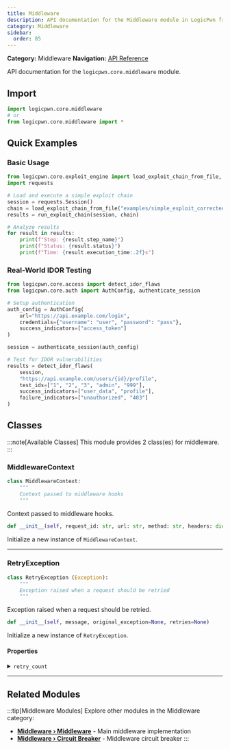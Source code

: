 ```yaml
---
title: Middleware
description: API documentation for the Middleware module in LogicPwn framework
category: Middleware
sidebar:
  order: 85
---
```



**Category:** Middleware
**Navigation:** [API Reference](../)

API documentation for the `logicpwn.core.middleware` module.

## Import

```python
import logicpwn.core.middleware
# or
from logicpwn.core.middleware import *
```


## Quick Examples

### Basic Usage

```python
from logicpwn.core.exploit_engine import load_exploit_chain_from_file, run_exploit_chain
import requests

# Load and execute a simple exploit chain
session = requests.Session()
chain = load_exploit_chain_from_file("examples/simple_exploit_corrected.yaml")
results = run_exploit_chain(session, chain)

# Analyze results
for result in results:
    print(f"Step: {result.step_name}")
    print(f"Status: {result.status}")
    print(f"Time: {result.execution_time:.2f}s")
```

### Real-World IDOR Testing

```python
from logicpwn.core.access import detect_idor_flaws
from logicpwn.core.auth import AuthConfig, authenticate_session

# Setup authentication
auth_config = AuthConfig(
    url="https://api.example.com/login",
    credentials={"username": "user", "password": "pass"},
    success_indicators=["access_token"]
)

session = authenticate_session(auth_config)

# Test for IDOR vulnerabilities
results = detect_idor_flaws(
    session,
    "https://api.example.com/users/{id}/profile",
    test_ids=["1", "2", "3", "admin", "999"],
    success_indicators=["user_data", "profile"],
    failure_indicators=["unauthorized", "403"]
)
```


## Classes

:::note[Available Classes]
This module provides 2 class(es) for middleware.
:::

### MiddlewareContext

<Tabs>
<TabItem label="Overview">

```python
class MiddlewareContext:
    """
    Context passed to middleware hooks
    """
```

Context passed to middleware hooks.

</TabItem>
<TabItem label="Constructor">

```python
def __init__(self, request_id: str, url: str, method: str, headers: dict[str, str], params: Optional[dict[str, Any]] = None, body: Optional[Any] = None, timeout: Optional[int] = None, session_data: Optional[dict[str, Any]] = None, metadata: Optional[dict[str, Any]] = None) -> None
```

Initialize a new instance of `MiddlewareContext`.

</TabItem>
</Tabs>


---

### RetryException

<Tabs>
<TabItem label="Overview">

```python
class RetryException (Exception):
    """
    Exception raised when a request should be retried
    """
```

Exception raised when a request should be retried.

</TabItem>
<TabItem label="Constructor">

```python
def __init__(self, message, original_exception=None, retries=None)
```

Initialize a new instance of `RetryException`.

</TabItem>
</Tabs>

#### Properties

<details>
<summary><code>retry_count</code></summary>

Property `retry_count` of type `Any`.

</details>


---


## Related Modules

:::tip[Middleware Modules]
Explore other modules in the Middleware category:

- **[Middleware › Middleware](./middleware/middleware)** - Main middleware implementation
- **[Middleware › Circuit Breaker](./middleware/circuit-breaker)** - Middleware circuit breaker
:::
